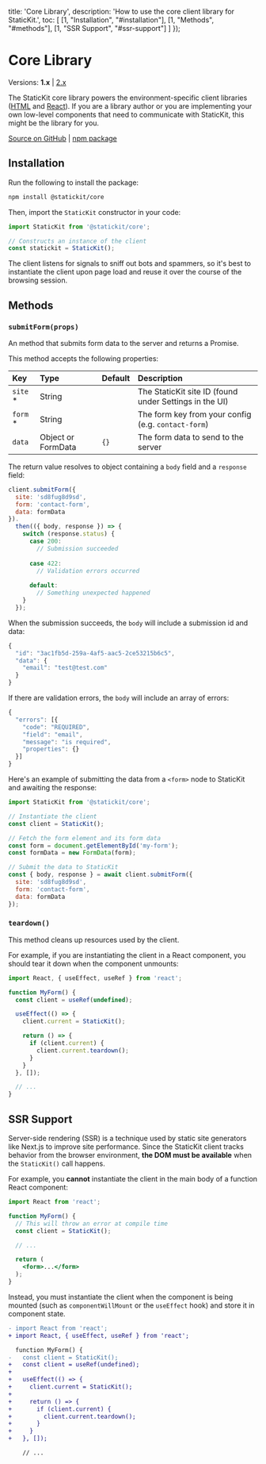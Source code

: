 
  title: 'Core Library',
  description: 'How to use the core client library for StaticKit.',
  toc: [
    [1, "Installation", "#installation"],
    [1, "Methods", "#methods"],
    [1, "SSR Support", "#ssr-support"]
  ]
});

# Core Library

Versions: **1.x** | [2.x](/docs/core)

The StaticKit core library powers the environment-specific client libraries ([HTML](/docs/forms/html) and [React](/docs/forms/react)). If you are a library author or you are implementing your own low-level components that need to communicate with StaticKit, this might be the library for you.

[Source on GitHub](https://github.com/unstacked/statickit-core/tree/v1.x) | [npm package](https://www.npmjs.com/package/@statickit/core)

## Installation

Run the following to install the package:

```bash
npm install @statickit/core
```

Then, import the `StaticKit` constructor in your code:

```js
import StaticKit from '@statickit/core';

// Constructs an instance of the client
const statickit = StaticKit();
```

The client listens for signals to sniff out bots and spammers, so it's best to instantiate the client upon page load and reuse it over the course of the browsing session.

## Methods

### `submitForm(props)`

An method that submits form data to the server and returns a Promise. 

This method accepts the following properties:

| Key                     | Type                     | Default        | Description                                                  |
| :---------------------- | :----------------------- | :------------- | :----------------------------------------------------------- |
| `site` *                | String                   |                | The StaticKit site ID (found under Settings in the UI)       |
| `form` *                | String                   |                | The form key from your config (e.g. `contact-form`)          |
| `data`                  | Object or FormData       | `{}`           | The form data to send to the server                          |

The return value resolves to object containing a `body` field and a `response` field:

```js
client.submitForm({
  site: 'sd8fug8d9sd',
  form: 'contact-form',
  data: formData
}).
  then(({ body, response }) => {
    switch (response.status) {
      case 200:
        // Submission succeeded
      
      case 422:
        // Validation errors occurred
      
      default:
        // Something unexpected happened
    }
  });
```

When the submission succeeds, the `body` will include a submission id and data:

```js
{
  "id": "3ac1fb5d-259a-4af5-aac5-2ce53215b6c5",
  "data": {
    "email": "test@test.com"
  }
}
```

If there are validation errors, the `body` will include an array of errors:

```js
{
  "errors": [{
    "code": "REQUIRED",
    "field": "email",
    "message": "is required",
    "properties": {}
  }]
}
```

Here's an example of submitting the data from a `<form>` node to StaticKit and awaiting the response:

```js
import StaticKit from '@statickit/core';

// Instantiate the client
const client = StaticKit();

// Fetch the form element and its form data
const form = document.getElementById('my-form');
const formData = new FormData(form);

// Submit the data to StaticKit
const { body, response } = await client.submitForm({
  site: 'sd8fug8d9sd',
  form: 'contact-form',
  data: formData
});
```

### `teardown()`

This method cleans up resources used by the client.

For example, if you are instantiating the client in a React component, you should tear it down when the component unmounts:

```js
import React, { useEffect, useRef } from 'react';

function MyForm() {
  const client = useRef(undefined);

  useEffect(() => {
    client.current = StaticKit();

    return () => {
      if (client.current) {
        client.current.teardown();
      }
    }
  }, []);

  // ...
}
```

## SSR Support

Server-side rendering (SSR) is a technique used by static site generators like Next.js to improve site performance. Since the StaticKit client tracks behavior from the browser environment, **the DOM must be available** when the `StaticKit()` call happens.

For example, you **cannot** instantiate the client in the main body of a function React component:

```jsx
import React from 'react';

function MyForm() {
  // This will throw an error at compile time
  const client = StaticKit();

  // ...

  return (
    <form>...</form>
  );
}
```

Instead, you must instantiate the client when the component is being mounted (such as `componentWillMount` or the `useEffect` hook) and store it in component state.

```diff
- import React from 'react';
+ import React, { useEffect, useRef } from 'react';

  function MyForm() {
-   const client = StaticKit();
+   const client = useRef(undefined);
+
+   useEffect(() => {
+     client.current = StaticKit();
+
+     return () => {
+       if (client.current) {
+         client.current.teardown();
+       }
+     }
+   }, []);

    // ...
```
